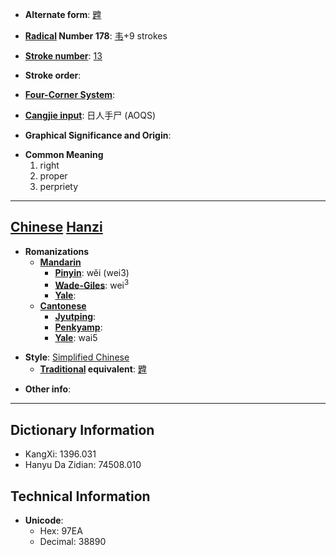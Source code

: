 * '''Alternate form''': [[韙]]

* '''[[Wiktionary:Chinese radical index| Radical]] Number 178''': [[Wiktionary:Chinese radical index 韦|韦]]+9 strokes

* '''[[Wiktionary:Chinese total strokes index|Stroke number]]''': [[Wiktionary:Chinese total strokes index 13|13]]

* '''Stroke order''': 

* '''[[Wiktionary:Chinese four corner index|Four-Corner System]]''': 

* '''[[Wiktionary:Chinese Cangjie index|Cangjie input]]''': 日人手尸 (AOQS)

* '''Graphical Significance and Origin''': 

* '''Common Meaning'''
*#right
*# proper
*# perpriety


----

== [[Chinese]] [[Hanzi]] ==

* '''Romanizations'''
** '''[[Mandarin]]'''
*** '''[[Pinyin]]''': wěi (wei3)
*** '''[[Wade-Giles]]''': wei<sup>3</sup>
*** '''[[Yale]]''': 
** '''[[Cantonese]]'''
*** '''[[Jyutping]]''':
*** '''[[Penkyamp]]''': 
*** '''[[Yale]]''': wai5

* '''Style''': [[Simplified Chinese]] 
** '''[[Traditional Chinese|Traditional]] equivalent''': [[韙]]

* '''Other info''': 

----

== Dictionary Information ==

* KangXi: 1396.031
* Hanyu Da Zidian: 74508.010

== Technical Information ==

* '''Unicode''':
** Hex: 97EA
** Decimal: 38890